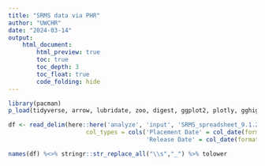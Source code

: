 ```yaml
---
title: "SRMS data via PHR"
author: "UWCHR"
date: "2024-03-14"
output:
    html_document:
        html_preview: true
        toc: true
        toc_depth: 3
        toc_float: true
        code_folding: hide
---
```


```r

library(pacman)
p_load(tidyverse, arrow, lubridate, zoo, digest, ggplot2, plotly, gghighlight)

df <- read_delim(here::here('analyze', 'input', 'SRMS_spreadsheet_9.1.2018_-_9.1.2023_Redacted.csv.gz'), delim='|',
                      col_types = cols('Placement Date' = col_date(format="%m/%d/%Y"),
                                       'Release Date' = col_date(format="%m/%d/%Y")))

names(df) %<>% stringr::str_replace_all("\\s","_") %>% tolower

```

```r

```


